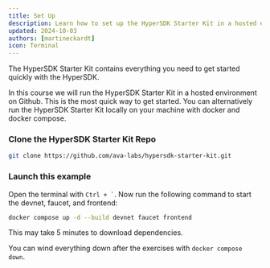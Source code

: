 ```yaml
---
title: Set Up
description: Learn how to set up the HyperSDK Starter Kit in a hosted environment on Github.
updated: 2024-10-03
authors: [martineckardt]
icon: Terminal
---
```



The HyperSDK Starter Kit contains everything you need to get started quickly with the HyperSDK.

In this course we will run the HyperSDK Starter Kit in a hosted environment on Github. This is the most quick way to get started. You can alternatively run the HyperSDK Starter Kit locally on your machine with docker and docker compose.

<Steps>
<Step>

### Clone the HyperSDK Starter Kit Repo

```bash
git clone https://github.com/ava-labs/hypersdk-starter-kit.git
```

</Step>
<Step>

### Launch this example

Open the terminal with `` Ctrl + ` ``. Now run the following command to start the devnet, faucet, and frontend:

```bash
docker compose up -d --build devnet faucet frontend
```

This may take 5 minutes to download dependencies.

</Step>
</Steps>

You can wind everything down after the exercises with `docker compose down`.